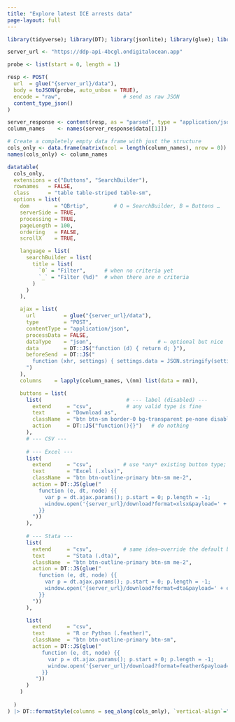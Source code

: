 ```yaml
---
title: "Explore latest ICE arrests data"
page-layout: full
---
```


```{=html}
<!-- DataTables + Bootstrap 5 styling -->
<!-- jQuery first (needed for $.param) -->
<script src="https://code.jquery.com/jquery-3.7.0.min.js"></script>

<!-- DataTables core library -->
<script src="https://cdn.datatables.net/2.3.2/js/dataTables.min.js"></script>

<!-- DataTables core + Bootstrap 5 styling -->
<link  rel="stylesheet" href="https://cdn.datatables.net/2.3.2/css/dataTables.bootstrap5.min.css">
<script src="https://cdn.datatables.net/2.3.2/js/dataTables.bootstrap5.min.js"></script>

<!-- Buttons: core, then Bootstrap skin -->
<script src="https://cdn.datatables.net/buttons/3.0.1/js/dataTables.buttons.min.js"></script>
<link rel="stylesheet" href="https://cdn.datatables.net/buttons/3.0.1/css/buttons.dataTables.min.css">
<link  rel="stylesheet" href="https://cdn.datatables.net/buttons/3.0.1/css/buttons.bootstrap5.min.css">
<script src="https://cdn.datatables.net/buttons/3.0.1/js/buttons.bootstrap5.min.js"></script>
<script src="https://cdn.datatables.net/buttons/3.0.1/js/buttons.html5.min.js"></script>


<!-- --- SearchBuilder + DateTime (Bootstrap 5 skins) --- -->
<link rel="stylesheet" href="https://cdn.datatables.net/searchbuilder/1.7.0/css/searchBuilder.dataTables.min.css">
<link  rel="stylesheet" href="https://cdn.datatables.net/datetime/1.5.2/css/dataTables.dateTime.min.css">
<link  rel="stylesheet" href="https://cdn.datatables.net/searchbuilder/1.7.0/css/searchBuilder.bootstrap5.min.css">

<script src="https://cdn.datatables.net/datetime/1.5.2/js/dataTables.dateTime.min.js"></script>
<script src="https://cdn.datatables.net/searchbuilder/1.7.0/js/dataTables.searchBuilder.min.js"></script>
<script src="https://cdn.datatables.net/searchbuilder/1.7.0/js/searchBuilder.bootstrap5.min.js"></script>

<style>
/* Add space between buttons and table */
.dt-buttons {
  margin-bottom: 1rem !important;
}

</style>
```

```r
library(tidyverse); library(DT); library(jsonlite); library(glue); library(httr)

server_url <- "https://ddp-api-4bcgl.ondigitalocean.app"
```

```r
probe <- list(start = 0, length = 1)

resp <- POST(
  url  = glue("{server_url}/data"),
  body = toJSON(probe, auto_unbox = TRUE),
  encode = "raw",                    # send as raw JSON
  content_type_json()
)

server_response <- content(resp, as = "parsed", type = "application/json")
column_names    <- names(server_response$data[[1]])

# Create a completely empty data frame with just the structure
cols_only <- data.frame(matrix(ncol = length(column_names), nrow = 0))
names(cols_only) <- column_names

datatable(
  cols_only,
  extensions = c("Buttons", "SearchBuilder"),
  rownames   = FALSE,
  class      = "table table-striped table-sm", 
  options = list(
    dom        = "QBrtip",        # Q = SearchBuilder, B = Buttons …
    serverSide = TRUE,
    processing = TRUE,
    pageLength = 100,
    ordering   = FALSE,
    scrollX    = TRUE,

    language = list(
      searchBuilder = list(
        title = list(
          `0` = "Filter",      # when no criteria yet
          `_` = "Filter (%d)"  # when there are n criteria
        )
      )
    ),

    ajax = list(
      url         = glue("{server_url}/data"),
      type        = "POST",
      contentType = "application/json",
      processData = FALSE,
      dataType    = "json",                     # ← optional but nice
      data        = DT::JS("function (d) { return d; }"),
      beforeSend  = DT::JS("
        function (xhr, settings) { settings.data = JSON.stringify(settings.data); }
      ")
    ),
    columns    = lapply(column_names, \(nm) list(data = nm)),

    buttons = list(
      list(                           # --- label (disabled) ---
        extend     = "csv",           # any valid type is fine
        text       = "Download as",
        className  = "btn btn-sm border-0 bg-transparent pe-none disabled no-outline",
        action     = DT::JS("function(){}")   # do nothing
      ),
      # --- CSV ---
      
      # --- Excel ---
      list(
        extend     = "csv",          # use *any* existing button type; we override action anyway
        text       = "Excel (.xlsx)",
        className  = "btn btn-outline-primary btn-sm me-2",
        action = DT::JS(glue("
          function (e, dt, node) {{
            var p = dt.ajax.params(); p.start = 0; p.length = -1;
            window.open('{server_url}/download?format=xlsx&payload=' + encodeURIComponent(JSON.stringify(p)), '_blank');
          }}
        "))
      ),
      
      # --- Stata ---
      list(
        extend     = "csv",          # same idea—override the default behaviour
        text       = "Stata (.dta)",
        className  = "btn btn-outline-primary btn-sm me-2",
        action = DT::JS(glue("
          function (e, dt, node) {{
            var p = dt.ajax.params(); p.start = 0; p.length = -1;
            window.open('{server_url}/download?format=dta&payload=' + encodeURIComponent(JSON.stringify(p)), '_blank');
          }}
        "))
      ),

      list(
        extend     = "csv",
        text       = "R or Python (.feather)",
        className  = "btn btn-outline-primary btn-sm",
        action = DT::JS(glue("
           function (e, dt, node) {{
             var p = dt.ajax.params(); p.start = 0; p.length = -1;
             window.open('{server_url}/download?format=feather&payload=' + encodeURIComponent(JSON.stringify(p)), '_blank');
           }}
         "))
      )
    )
    
  )
) |> DT::formatStyle(columns = seq_along(cols_only), `vertical-align`="top", `white-space`="nowrap")
```